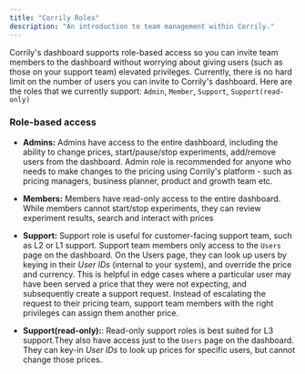 ```yaml
---
title: "Corrily Roles"
description: "An introduction to team management within Corrily."
---
```


Corrily's dashboard supports role-based access so you can invite team members to the dashboard without worrying about giving
users (such as those on your support team) elevated privileges. Currently, there is no hard limit on the number of users
you can invite to Corrily's dashboard. Here are the roles that we currently support: `Admin`, `Member`, `Support`,
`Support(read-only)`

<h3>Role-based access </h3>

* **Admins:** Admins have access to the entire dashboard, including the ability to change prices, start/pause/stop experiments,
add/remove users from the dashboard. Admin role is recommended for anyone who needs to make changes to the pricing using Corrily's
platform - such as pricing managers, business planner, product and growth team etc.

* **Members:** Members have read-only access to the entire dashboard. While members cannot start/stop experiments, they can
review experiment results, search and interact with prices

* **Support:** Support role is useful for customer-facing support team, such as L2 or L1 support. Support team members only
access to the `Users` page on the dashboard. On the Users page, they can look up users by keying in their *User IDs*
(internal to your system), and override the price and currency. This is helpful in edge cases where a particular user may have
been served a price that they were not expecting, and subsequently create a support request. Instead of escalating the request
to their pricing team, support team members with the right privileges can assign them another price.

* **Support(read-only):**: Read-only support roles is best suited for L3 support.They also have access just to the `Users`
page on the dashboard. They can key-in *User IDs* to look up prices for specific users, but cannot change those prices.
